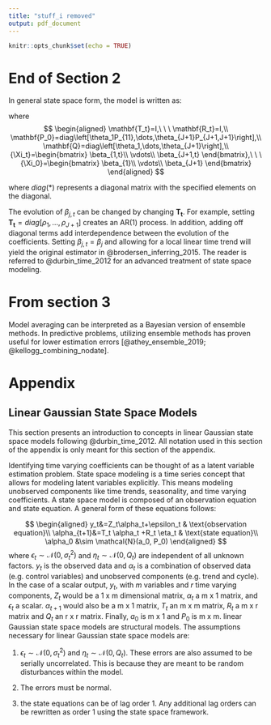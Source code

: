 ```yaml
---
title: "stuff_i removed"
output: pdf_document
---
```


```r
knitr::opts_chunk$set(echo = TRUE)
```

# End of Section 2

In general state space form, the model is written as:

\begin{align}
g_{T_0+i}\left(y_{0,1}(0),\dots,y_{0,T_0}(0)\right)&=y_{.,t}(0){\Xi_t}+\epsilon_t &  \epsilon_t \sim \mathcal{N}(0,\sigma^2) &\quad  \text{observation equation}\\
{\Xi_{t+1}}&=\mathbf{T_t} {\Xi_t} +\mathbf{R_t} \eta_t & \eta_t \sim \mathcal{N}(0,Q) &\quad \text{state equation}\\
{\Xi_0} &\sim \mathcal{N}(a_0, P_0)
\end{align}

where $$
\begin{aligned}
\mathbf{T_t}=I,\ \ \ \mathbf{R_t}=I,\\ 
\mathbf{P_0}=diag\left[\theta_1P_{11},\dots,\theta_{J+1}P_{J+1,J+1}\right],\\
\mathbf{Q}=diag\left[\theta_1,\dots,\theta_{J+1}\right],\\
{\Xi_t}=\begin{bmatrix}
\beta_{1,t}\\
\vdots\\
\beta_{J+1,t}
\end{bmatrix},\ \ \ 
{\Xi_0}=\begin{bmatrix}
\beta_{1}\\
\vdots\\
\beta_{J+1}
\end{bmatrix}
\end{aligned}
$$


where $diag(*)$ represents a diagonal matrix with the specified elements on the diagonal.

The evolution of $\beta_{j,t}$ can be changed by changing $\mathbf{T_t}$. For example, setting $\mathbf{T_t}=diag[\rho_1,\dots, \rho_{J+1}]$ creates an AR(1) process. In addition, adding off diagonal terms add interdependence between the evolution of the coefficients. Setting $\beta_{j,t}=\beta_j$ and allowing for a local linear time trend will yield the original estimator in @brodersen_inferring_2015. The reader is referred to @durbin_time_2012 for an advanced treatment of state space modeling. 


# From section 3

Model averaging can be interpreted as a Bayesian version of ensemble methods. In predictive problems, utilizing ensemble methods has proven useful for lower estimation errors [@athey_ensemble_2019; @kellogg_combining_nodate]. 



# Appendix 

## Linear Gaussian State Space Models

This section presents an introduction to concepts in linear Gaussian state space models following @durbin_time_2012. All notation used in this section of the appendix is only meant for this section of the appendix. 

Identifying time varying coefficients can be thought of as a latent variable estimation problem. State space modeling is a time series concept that allows for modeling latent variables explicitly. This means modeling unobserved components like time trends, seasonality, and time varying coefficients. A state space model is composed of an observation equation and state equation. A general form of these equations follows:

$$
\begin{aligned}
y_t&=Z_t\alpha_t+\epsilon_t & \text{observation equation}\\
\alpha_{t+1}&=T_t \alpha_t +R_t \eta_t & \text{state equation}\\
\alpha_0 &\sim \mathcal{N}(a_0, P_0)
\end{aligned}
$$
where $\epsilon_t \sim \mathcal{N}(0,\sigma_t^2)$ and $\eta_t \sim \mathcal{N}(0,Q_t)$ are independent of all unknown factors. $y_t$ is the observed data and $\alpha_t$ is a combination of observed data (e.g. control variables) and unobserved components (e.g. trend and cycle). In the case of a scalar output, $y_t$, with $m$ variables and $r$ time varying components, $Z_t$ would be a 1 x m dimensional matrix, $\alpha_t$ a m x 1 matrix, and $\epsilon_t$ a scalar. $\alpha_{t+1}$ would also be a m x 1 matrix, $T_t$ an m x m matrix, $R_t$ a m x r matrix and $Q_t$ an r x r matrix. Finally, $a_0$ is m x 1 and $P_0$ is m x m. linear Gaussian state space models are structural models. The assumptions necessary for linear Gaussian state space models are:


1) $\epsilon_t \sim \mathcal{N}(0,\sigma^2_t)$ and $\eta_{t} \sim \mathcal{N}(0, Q_t)$. These errors are also assumed to be serially uncorrelated. This is because they are meant to be random disturbances within the model.

2) The errors must be normal.

3) the state equations can be of lag order 1. Any additional lag orders can be rewritten as order 1 using the state space framework.

